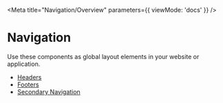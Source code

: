 
<Meta
  title="Navigation/Overview"
  parameters={{ viewMode: 'docs' }}
/>

# Navigation

Use these components as global layout elements in your website or application.

- [Headers](?path=/docs/navigation-headers-overview--docs)
- [Footers](?path=/docs/navigation-footers-overview--docs)
- [Secondary Navigation](?path=/docs/navigation-footers-overview--docs)
